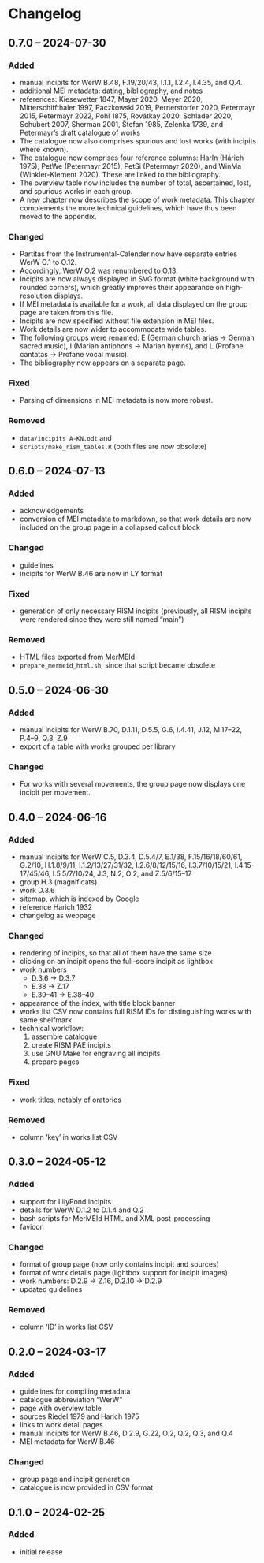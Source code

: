 # Changelog {.unnumbered}

## 0.7.0 – 2024-07-30

### Added

- manual incipits for WerW B.48, F.19/20/43, I.1.1, I.2.4, I.4.35, and Q.4.
- additional MEI metadata: dating, bibliography, and notes
- references: Kiesewetter 1847, Mayer 2020, Meyer 2020, Mitterschiffthaler 1997, Paczkowski 2019, Pernerstorfer 2020, Petermayr 2015, Petermayr 2022, Pohl 1875, Rovátkay 2020, Schlader 2020, Schubert 2007, Sherman 2001, Štefan 1985, Zelenka 1739, and Petermayr's draft catalogue of works 
- The catalogue now also comprises spurious and lost works (with incipits where known).
- The catalogue now comprises four reference columns: HarIn (Hárich 1975), PetWe (Petermayr 2015), PetSi (Petermayr 2020), and WinMa (Winkler-Klement 2020). These are linked to the bibliography.
- The overview table now includes the number of total, ascertained, lost, and spurious works in each group.
- A new chapter now describes the scope of work metadata. This chapter complements the more technical guidelines, which have thus been moved to the appendix.

### Changed

- Partitas from the Instrumental-Calender now have separate entries WerW O.1 to O.12.
- Accordingly, WerW O.2 was renumbered to O.13.
- Incipits are now always displayed in SVG format (white background with rounded corners), which greatly improves their appearance on high-resolution displays.
- If MEI metadata is available for a work, all data displayed on the group page are taken from this file.
- Incipits are now specified without file extension in MEI files.
- Work details are now wider to accommodate wide tables.
- The following groups were renamed: E (German church arias -> German sacred music), I (Marian antiphons -> Marian hymns), and L (Profane cantatas -> Profane vocal music).
- The bibliography now appears on a separate page.

### Fixed

- Parsing of dimensions in MEI metadata is now more robust.

### Removed

- `data/incipits A-KN.odt` and
- `scripts/make_rism_tables.R` (both files are now obsolete)


## 0.6.0 – 2024-07-13

### Added

- acknowledgements
- conversion of MEI metadata to markdown, so that work details are now included on the group page in a collapsed callout block

### Changed

- guidelines
- incipits for WerW B.46 are now in LY format

### Fixed

- generation of only necessary RISM incipits (previously, all RISM incipits were rendered since they were still named “main”)

### Removed

- HTML files exported from MerMEId
- `prepare_mermeid_html.sh`, since that script became obsolete


## 0.5.0 – 2024-06-30

### Added

- manual incipits for WerW B.70, D.1.11, D.5.5, G.6, I.4.41, J.12, M.17–22, P.4–9, Q.3, Z.9
- export of a table with works grouped per library


### Changed

- For works with several movements, the group page now displays one incipit per movement.


## 0.4.0 – 2024-06-16

### Added

- manual incipits for WerW C.5, D.3.4, D.5.4/7, E.1/38, F.15/16/18/60/61, G.2/10, H.1.8/9/11, I.1.2/13/27/31/32, I.2.6/8/12/15/16, I.3.7/10/15/21, I.4.15-17/45/46, I.5.5/7/10/24, J.3, N.2, O.2, and Z.5/6/15–17
- group H.3 (magnificats)
- work D.3.6
- sitemap, which is indexed by Google
- reference Harich 1932
- changelog as webpage

### Changed

- rendering of incipits, so that all of them have the same size
- clicking on an incipit opens the full-score incipit as lightbox
- work numbers
  - D.3.6 -> D.3.7
  - E.38 -> Z.17
  - E.39–41 -> E.38–40
- appearance of the index, with title block banner
- works list CSV now contains full RISM IDs for distinguishing works with same shelfmark
- technical workflow:
  1. assemble catalogue
  2. create RISM PAE incipits
  3. use GNU Make for engraving all incipits
  4. prepare pages
  
### Fixed

- work titles, notably of oratorios

### Removed

- column 'key' in works list CSV


## 0.3.0 – 2024-05-12

### Added

- support for LilyPond incipits
- details for WerW D.1.2 to D.1.4 and Q.2
- bash scripts for MerMEId HTML and XML post-processing
- favicon

### Changed

- format of group page (now only contains incipit and sources)
- format of work details page (lightbox support for incipit images)
- work numbers: D.2.9 -> Z.16, D.2.10 -> D.2.9
- updated guidelines

### Removed

- column 'ID' in works list CSV


## 0.2.0 – 2024-03-17

### Added

- guidelines for compiling metadata
- catalogue abbreviation “WerW”
- page with overview table
- sources Riedel 1979 and Harich 1975
- links to work detail pages
- manual incipits for WerW B.46, D.2.9, G.22, O.2, Q.2, Q.3, and Q.4
- MEI metadata for WerW B.46

### Changed

- group page and incipit generation
- catalogue is now provided in CSV format


## 0.1.0 – 2024-02-25

### Added

- initial release
